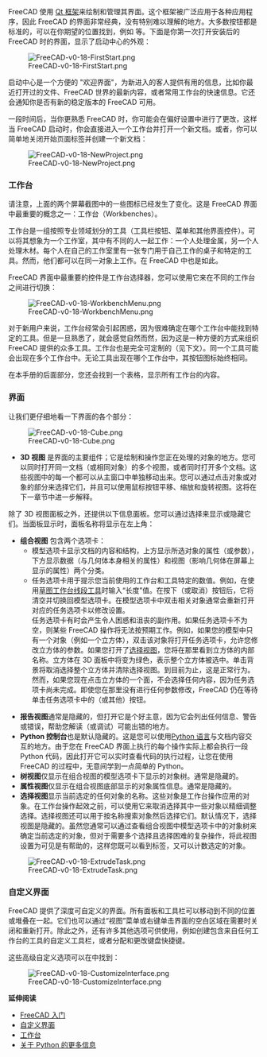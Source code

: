 <languages/>

{{Docnav/zh-cn
|[[Manual:Installing/zh-cn|手册：安装]]
|[[Manual:Navigating in the 3D view/zh-cn|手册：在三维空间漫游]]
|[[Manual:Introduction|手册封面]]
|IconC=Crystal_Clear_manual.png
}}

{{Manual:TOC}}

FreeCAD 使用 [https://en.wikipedia.org/wiki/Qt_(software) Qt 框架]来绘制和管理其界面。这个框架被广泛应用于各种应用程序，因此 FreeCAD 的界面非常经典，没有特别难以理解的地方。大多数按钮都是标准的，可以在你期望的位置找到，例如 {{MenuCommand|文件 → 打开，编辑 → 粘贴}} 等。下面是你第一次打开安装后的 FreeCAD 时的界面，显示了启动中心的外观：

[[Image:FreeCAD-v0-18-FirstStart.png|none]]

启动中心是一个方便的 "欢迎界面"，为新进入的客人提供有用的信息，比如你最近打开过的文件、FreeCAD 世界的最新内容，或者常用工作台的快速信息。它还会通知你是否有新的稳定版本的 FreeCAD 可用。

一段时间后，当你更熟悉 FreeCAD 时，你可能会在偏好设置中进行了更改，这样当 FreeCAD 启动时，你会直接进入一个工作台并打开一个新文档。或者，你可以简单地关闭开始页面标签并创建一个新文档：

[[Image:FreeCAD-v0-18-NewProject.png|none]]

<span id="Workbenches"></span>
=== 工作台 ===

请注意，上面的两个屏幕截图中的一些图标已经发生了变化。这是 FreeCAD 界面中最重要的概念之一：工作台（Workbenches）。 

工作台是一组按照专业领域划分的工具（工具栏按钮、菜单和其他界面控件）。可以将其想象为一个工作室，其中有不同的人一起工作：一个人处理金属，另一个人处理木材。每个人在自己的工作室里有一张专门用于自己工作的桌子和特定的工具。然而，他们都可以在同一对象上工作。在 FreeCAD 中也是如此。

FreeCAD 界面中最重要的控件是工作台选择器，您可以使用它来在不同的工作台之间进行切换：

[[Image:FreeCAD-v0-18-WorkbenchMenu.png|none]]

对于新用户来说，工作台经常会引起困惑，因为很难确定在哪个工作台中能找到特定的工具。但是一旦熟悉了，就会感觉自然而然，因为这是一种方便的方式来组织 FreeCAD 提供的众多工具。工作台也是完全可定制的（见下文）。同一个工具可能会出现在多个工作台中。无论工具出现在哪个工作台中，其按钮图标始终相同。

在本手册的后面部分，您还会找到一个表格，显示所有工作台的内容。

<span id="The_interface"></span>
=== 界面 ===

让我们更仔细地看一下界面的各个部分：

[[Image:FreeCAD-v0-18-Cube.png|none]]

* '''3D 视图''' 是界面的主要组件；它是绘制和操作您正在处理的对象的地方。您可以同时打开同一文档（或相同对象）的多个视图，或者同时打开多个文档。这些视图中的每一个都可以从主窗口中单独移动出来。您可以通过点击对象或对象的部分来选择它们，并且可以使用鼠标按钮平移、缩放和旋转视图。这将在下一章节中进一步解释。

除了 3D 视图面板之外，还提供以下信息面板。您可以通过选择{{MenuCommand|View → Panels}}来显示或隐藏它们。当面板显示时，面板名称将显示在左上角：
* '''组合视图''' 包含两个选项卡：
** 模型选项卡显示文档的内容和结构，上方显示所选对象的属性（或参数），下方显示数据（与几何体本身相关的属性）和视图（影响几何体在屏幕上显示的属性）两个分类。
** 任务选项卡用于提示您当前使用的工作台和工具特定的数值。例如，在使用[[Draft Line|草图工作台线段工具]]时输入“长度”值。在按下{{Button|确定}}（或取消）按钮后，它将清空并切换回模型选项卡。在模型选项卡中双击相关对象通常会重新打开对应的任务选项卡以修改设置。<br />任务选项卡有时会产生令人困惑和沮丧的副作用。如果任务选项卡不为空，则某些 FreeCAD 操作将无法按预期工作。例如，如果您的模型中只有一个对象（例如一个立方体），双击该对象将打开任务选项卡，允许您修改立方体的参数。如果您打开了[[#Selection_view|选择视图]]，您将在那里看到立方体的内部名称。立方体在 3D 面板中将变为绿色，表示整个立方体被选中。单击背景将取消选择整个立方体并清除选择视图。到目前为止，这是正常行为。然而，如果您现在点击立方体的一个面，不会选择任何内容，因为任务选项卡尚未完成。即使您在那里没有进行任何参数修改，FreeCAD 仍在等待单击任务选项卡中的{{Button|确定}}（或其他）按钮。

* <span id="Report_view">'''报告视图'''</span>通常是隐藏的，但打开它是个好主意，因为它会列出任何信息、警告或错误，帮助您解读（或调试）可能出错的地方。
* '''Python 控制台'''也是默认隐藏的。这是您可以使用[https://en.wikipedia.org/wiki/Python_%28programming_language%29 Python 语言]与文档内容交互的地方。由于您在 FreeCAD 界面上执行的每个操作实际上都会执行一段 Python 代码，因此打开它可以实时查看代码的执行过程，让您在使用 FreeCAD 的过程中，无意间学到一点简单的 Python。
* '''树视图'''仅显示在组合视图的模型选项卡下显示的对象树。通常是隐藏的。
* '''属性视图'''仅显示在组合视图底部显示的对象属性信息。通常是隐藏的。
* <span id="Selection_view">'''选择视图'''</span>显示当前选定的任何对象的名称。这些对象是工作台操作应用的对象。在工作台操作起效之前，可以使用它来取消选择其中一些对象以精细调整选择。选择视图还可以用于按名称搜索对象然后选择它们。默认情况下，选择视图是隐藏的。虽然您通常可以通过查看组合视图中模型选项卡中的对象树来确定当前选定的对象，但对于需要多个选择且选择困难的复杂操作，将此视图设置为可见是有帮助的，这样您既可以看到标签，又可以计数选定的对象。

[[Image:FreeCAD-v0-18-ExtrudeTask.png|none]]

<span id="Customizing_the_interface"></span>
=== 自定义界面 ===

FreeCAD 提供了深度可自定义的界面。所有面板和工具栏可以移动到不同的位置或堆叠在一起。它们也可以通过“视图”菜单或右键单击界面的空白区域在需要时关闭和重新打开。除此之外，还有许多其他选项可供使用，例如创建包含来自任何工作台的工具的自定义工具栏，或者分配和更改键盘快捷键。

这些高级自定义选项可以在{{MenuCommand|工具 → 自定义菜单}}中找到：

[[Image:FreeCAD-v0-18-CustomizeInterface.png|none]]

'''延伸阅读'''

* [[Getting started/zh-cn|FreeCAD 入门]]
* [[Interface Customization/zh-cn|自定义界面]]
* [[Workbenches/zh-cn|工作台]]
* [https://www.python.org 关于 Python 的更多信息]


{{Docnav
|[[Manual:安装|安装手册]]
|[[Manual:在3D视图中导航|在3D视图中导航手册]]
|[[Manual:介绍|开始手册]]
|IconC=Crystal_Clear_manual.png
}}